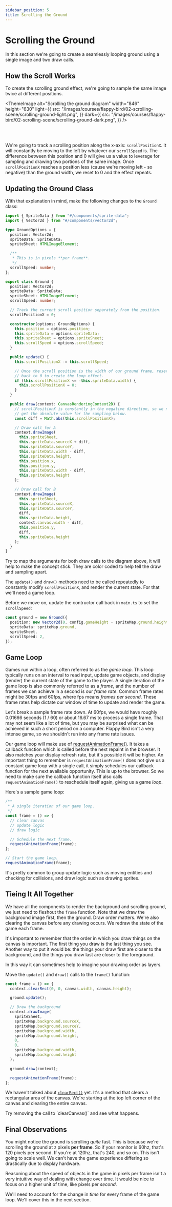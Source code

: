 ```yaml
---
sidebar_position: 5
title: Scrolling the Ground
---
```


# Scrolling the Ground

In this section we're going to create a seamlessly looping ground using a single image and two draw calls.

## How the Scroll Works

To create the scrolling ground effect, we're going to sample the same image twice at different positions.

<ThemeImage
  alt="Scrolling the ground diagram"
  width="846"
  height="630"
  light={{
    src: "/images/courses/flappy-bird/02-scrolling-scene/scrolling-ground-light.png",
  }}
  dark={{
    src: "/images/courses/flappy-bird/02-scrolling-scene/scrolling-ground-dark.png",
  }}
/>

<br />
<br />

We're going to track a scrolling position along the x-axis: `scrollPositionX`. It will constantly be moving to the left by whatever our `scrollSpeed` is. The difference between this position and 0 will give us a value to leverage for sampling and drawing two portions of the same image. Once `scrollPositionX` reaches a position less (cause we're moving left - so negative) than the ground width, we reset to 0 and the effect repeats.

## Updating the Ground Class

With that explanation in mind, make the following changes to the `Ground` class:

```typescript +{9-12,19,21-22,28,31-39,41-71} title="src/entities/ground.ts"
import { SpriteData } from "#/components/sprite-data";
import { Vector2d } from "#/components/vector2d";

type GroundOptions = {
  position: Vector2d;
  spriteData: SpriteData;
  spriteSheet: HTMLImageElement;

  /**
   * This is in pixels **per frame**.
   */
  scrollSpeed: number;
};

export class Ground {
  position: Vector2d;
  spriteData: SpriteData;
  spriteSheet: HTMLImageElement;
  scrollSpeed: number;

  // Track the current scroll position separately from the position.
  scrollPositionX = 0;

  constructor(options: GroundOptions) {
    this.position = options.position;
    this.spriteData = options.spriteData;
    this.spriteSheet = options.spriteSheet;
    this.scrollSpeed = options.scrollSpeed;
  }

  public update() {
    this.scrollPositionX -= this.scrollSpeed;

    // Once the scroll position is the width of our ground frame, reset it
    // back to 0 to create the loop effect.
    if (this.scrollPositionX <= -this.spriteData.width) {
      this.scrollPositionX = 0;
    }
  }

  public draw(context: CanvasRenderingContext2D) {
    // scrollPositionX is constantly in the negative direction, so we need to
    // get the absolute value for the sampling below.
    const diff = Math.abs(this.scrollPositionX);

    // Draw call for A
    context.drawImage(
      this.spriteSheet,
      this.spriteData.sourceX + diff,
      this.spriteData.sourceY,
      this.spriteData.width - diff,
      this.spriteData.height,
      this.position.x,
      this.position.y,
      this.spriteData.width - diff,
      this.spriteData.height
    );

    // Draw call for B
    context.drawImage(
      this.spriteSheet,
      this.spriteData.sourceX,
      this.spriteData.sourceY,
      diff,
      this.spriteData.height,
      context.canvas.width - diff,
      this.position.y,
      diff,
      this.spriteData.height
    );
  }
}
```

<AlertTip>
  Try to map the arguments for both draw calls to the diagram above, it will
  help to make the concept stick. They are color coded to help tell the draw and
  sampling apart.
</AlertTip>

The `update()` and `draw()` methods need to be called repeatedly to constantly modify `scrollPositionX`, and render the current state. For that we'll need a game loop.

Before we move on, update the contructor call back in `main.ts` to set the `scrollSpeed`:

```typescript +{5} title="src/main.ts"
const ground = new Ground({
  position: new Vector2d(0, config.gameHeight - spriteMap.ground.height),
  spriteData: spriteMap.ground,
  spriteSheet,
  scrollSpeed: 2,
});
```

## Game Loop

Games run within a loop, often referred to as the _game loop_. This loop typically runs on an interval to read input, update game objects, and display (render) the current state of the game to the player. A single iteration of the game loop is also commonly referred to as a _frame_, and the number of frames we can achieve in a second is our _frame rate_. Common frame rates might be 30fps and 60fps, where fps means _frames per second_. These frame rates help dictate our window of time to update and render the game.

Let's break a sample frame rate down. At 60fps, we would have roughly 0.01666 seconds (1 / 60) or about 16.67 ms to process a single frame. That may not seem like a lot of time, but you may be surprised what can be achieved in such a short period on a computer. Flappy Bird isn't a very intense game, so we shouldn't run into any frame rate issues.

Our game loop will make use of [requestAnimationFrame()](https://developer.mozilla.org/en-US/docs/Web/API/window/requestAnimationFrame). It takes a callback function which is called before the next repaint in the browser. It also matches your display refresh rate, but it's possible it will be higher. An important thing to remember is `requestAnimationFrame()` does not give us a constant game loop with a single call, it simply schedules our callback function for the next available opportunity. This is up to the browser. So we need to make sure the callback function itself also calls `requestAnimationFrame()` to reschedule itself again, giving us a game _loop_.

Here's a sample game loop:

```typescript title="src/main.ts"
/**
 * A single iteration of our game loop.
 */
const frame = () => {
  // clear canvas
  // update logic
  // draw logic

  // Schedule the next frame.
  requestAnimationFrame(frame);
};

// Start the game loop.
requestAnimationFrame(frame);
```

It's pretty common to group update logic such as moving entities and checking for collisions, and draw logic such as drawing sprites.

## Tieing It All Together

We have all the components to render the background and scrolling ground, we just need to fleshout the `frame` function. Note that we draw the background image first, then the ground. Draw order matters. We're also clearing the canvas before any drawing occurs. We redraw the state of the game each frame.

<AlertInfo title="Canvas Draw Order">
  It's important to remember that the order in which you draw things on the canvas is important. The first thing you draw is the last thing you see. Another way to put it would be: the things your draw first are closer to the background, and the things you draw last are closer to the foreground.

In this way it can sometimes help to imagine your drawing order as layers.

</AlertInfo>

Move the `update()` and `draw()` calls to the `frame()` function:

```typescript title="src/main.ts"
const frame = () => {
  context.clearRect(0, 0, canvas.width, canvas.height);

  ground.update();

  // Draw the background
  context.drawImage(
    spriteSheet,
    spriteMap.background.sourceX,
    spriteMap.background.sourceY,
    spriteMap.background.width,
    spriteMap.background.height,
    0,
    0,
    spriteMap.background.width,
    spriteMap.background.height
  );

  ground.draw(context);

  requestAnimationFrame(frame);
};
```

We haven't talked about [`clearRect()`](https://developer.mozilla.org/en-US/docs/Web/API/CanvasRenderingContext2D/clearRect) yet. It's a method that clears a rectangular area of the canvas. We're starting at the top left corner of the canvas and clearing the entire canvas.

<AlertTip title="Clearing the Canvas">
  Try removing the call to `clearCanvas()` and see what happens.
</AlertTip>

## Final Observations

You might notice the ground is scrolling _quite_ fast. This is because we're scrolling the ground at `2` pixels **per frame**. So if your monitor is 60hz, that's 120 pixels per second. If you're at 120hz, that's 240, and so on. This isn't going to scale well. We can't have the game experience differing so drastically due to display hardware.

Reasoning about the speed of objects in the game in pixels per frame isn't a very intuitive way of dealing with change over time. It would be nice to focus on a higher unit of time, like pixels per _second_.

We'll need to account for the change in _time_ for every frame of the game loop. We'll cover this in the next section.
